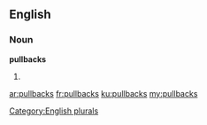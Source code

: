 ==English==

===Noun===
'''pullbacks'''

# {{plural of|[[pullback]]}}

[[Category:English plurals]]

[[ar:pullbacks]]
[[fr:pullbacks]]
[[ku:pullbacks]]
[[my:pullbacks]]